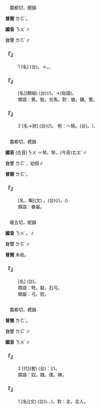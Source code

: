 
=={{ruby|駑|ㄋㄨˊ}}==

　農都切，模韻

'''普閩''' <rt>ㄌㆦˊ</rt>。

'''國音''' <rt>ㄋㄨˊ</rt>∥

'''台甘''' <rt>ㄌㆦˊ</rt>∥

    

==='''『{{ruby|駑|ㄋㄨˊ}}』'''===
:1  [名] (台){{ruby|上|ㄒㄧㆲ˫}}{{ruby|<mark>&#xffcda;</mark>|ㆠㄞˋ}}{{ruby|丌|ㆤ}}{{ruby|馬|ㆠㆤˋ}}。→{{ruby|無|ㆠㄜˊ}}{{ruby|才|ㄗㄞˊ}}{{ruby|調|ㄉㄧㄠ˫}}，{{ruby|不|ㄅㄨㆵ}}{{ruby|中|ㄉㄧㆲ˪}}{{ruby|用|ㄧㆲ˫}}{{ruby|丌|ㆤ}}{{ruby|人|ㄌㄤˊ}}。
    

==='''『{{ruby|駑|ㄋㄨˊ}}{{ruby|駘|ㄊㄞˊ}}』'''===
: [名](類組) (台){{ruby|最|ㄗㄨㆤ˪}}{{ruby|下|ㄏㄚ˫}}{{ruby|等|ㄉㄧㄥˋ}}{{ruby|無|ㆠㄜˊ}}{{ruby|路|ㄌㆦ˫}}{{ruby|用|ㄧㄥ˫}}{{ruby|/|ㄧㆲ˫}}(/{{ruby|不|ㄅㄨㆵ}}{{ruby|中|ㄉㄧㆲ˪}}{{ruby|用|ㄧㆲ˫}}){{ruby|丌|ㆤ}}{{ruby|馬|ㆠㆤˋ}}。→{{ruby|漏|ㄌㄠ˪}}{{ruby|屎|ㄙㄞˋ}}{{ruby|馬|ㆠㆤˋ}}(俗語)。
:類語：駑。駘，劣馬。對：駿。驥。驁。
:
    

==='''『{{ruby|駑|ㄋㄨˊ}}』'''===
:2  [名→狀] (台){{ruby|像|ㄑㄧㆫ˫}}{{ruby|/|ㄑㄧㆧ˫}}{{ruby|駑|ㄌㆦˊ}}{{ruby|馬|ㆠㆤˋ}}{{ruby|<mark>&#xf9075;</mark>|ㄏㄧㄚㆷ}}{{ruby|恁|ㄌㄧㄣ˪}}{{ruby|汗|ㄏㆰˊ}}{{ruby|慢|ㆠㄢ˫}}(/{{ruby|頇|ㄏㄢ}}{{ruby|顢|ㆠㄨㄢˊ}})。 例：～鈍。(台){{ruby|魯|ㄌㆦˋ}}{{ruby|鈍|ㄉㄨㄣ˫}}。{{ruby|汗|ㄏㆰˊ}}{{ruby|慢|ㆠㄢ˫}}/{{ruby|頇|ㄏㄢ˫}}{{ruby|顢|ㆠㄢ˫}}。
    

=={{ruby|孥|ㄋㄨˊ}}==

　農都切，模韻

'''國音''' (古音)<rt>ㄋㄨˊ</rt>＝帑。帑，(今音)<rt>ㄊㄤˇ</rt>∥

'''台甘''' <rt>ㄌㆦˊ</rt>，幼弱∥

'''普閩''' <rt>ㄌㆦˊ</rt>。

    

==='''『{{ruby|孥|ㄋㄨˊ}}』'''===
: [名，稱](文) {{ruby|妻|ㄑㄧ}}{{ruby|子|ㄗˇ}}。(台){{ruby|指|ㄐㄧˋ}}{{ruby|某|ㆠㆦˋ}}(/{{ruby|<mark>&#xffa44;</mark>|ㆠㆦˋ}}{{ruby|子|ㄍㆩˋ}}{{ruby|/|ㄍㄧㆩˋ}})。({{ruby|<mark>&#xffa44;</mark>|ㆠㆦˋ}}{{ruby|及|ㄍㄚㆴ}}{{ruby|囝|ㄍㆩˋ}}{{ruby|/|ㄍㄧㆩˋ}}{{ruby|丌|ㆤ}}{{ruby|合|ㄏㄚㆴ ͘}}{{ruby|稱|ㄑㄧㄥ}})
:類語：眷屬。
:
    

=={{ruby|弩|ㄋㄨˊ}}==

　暖五切，妮韻

'''國音''' <rt>ㄋㄨˊ</rt>。{{ruby|→|ㄋㄨˇ}}∥

'''台甘''' <rt>ㄌㆦˋ</rt>{{ruby|。|ㄌㆦ˫}}∥

'''普閩''' 未收。

    

==='''『{{ruby|弩|ㄋㄨˊ}}』'''===
: [名] (台){{ruby|一|ㄐㄧㆵ ͘}}{{ruby|種|ㄐㄧㆲˋ}}{{ruby|張|ㄉㄧㆫ}}{{ruby|/|ㄉㄧㆧ}}{{ruby|機|ㄍㄧ}}{{ruby|關|ㄍㄨㄢ}}{{ruby|用|ㄧㄥ˫}}{{ruby|/|ㄧㆲ˫}}{{ruby|機|ㄍㄧ}}{{ruby|力|ㄌㄚㆵ ͘}}{{ruby|來|ㄌㄞˊ}}{{ruby|射|ㄒㄧㄚ˫}}{{ruby|箭|ㄐㆪ˪}}{{ruby|丌|ㆤ}}{{ruby|弓|ㄍㄧㆲ}}。
:類語：弩。砮，石弓。
:
:類屬：弓。箭。
:
    

=={{ruby|奴|ㄋㄨˊ}}==

　農都切，模韻

'''普閩''' <rt>ㄌㆦˊ</rt>。

'''台甘''' <rt>ㄌㆦˊ</rt>∥

'''國音''' <rt>ㄋㄨˊ</rt>∥

    

==='''『{{ruby|奴|ㄋㄨˊ}}』'''===
:2  [代](套) (台){{ruby|古|ㄍㆦˋ}}{{ruby|早|ㄗㄚˋ}}{{ruby|女|ㄌㄧˋ}}{{ruby|/|ㄌㄨˋ}}{{ruby|子|ㄗㄨˋ}}{{ruby|自|ㄗㄨ˫}}{{ruby|謙|ㄎㄧㆰ}}{{ruby|叫|ㄍㄧㄜ˪}}：{{ruby|奴|ㄌㆦˊ}}(/{{ruby|奴|ㄋㆦˊ}}{{ruby|家|ㄍㄚ}})。
:類語：奴。隸。僕。婢。
:
    

==='''『{{ruby|奴|ㄋㄨˊ}}』'''===
:1  [名](文) (台){{ruby|古|ㄍㆦˋ}}{{ruby|早|ㄗㄚˋ}}{{ruby|被|ㄅㄧ˫}}{{ruby|人|ㄌㄤˊ}}{{ruby|差|ㄘㆤ}}{{ruby|教|ㄍㄚㆷ}}{{ruby|丌|ㆤ}}{{ruby|人|ㄌㄤˊ}}({{ruby|奴|ㄌㆦˊ}}{{ruby|/|ㄋㆦˊ}}{{ruby|隸|ㄌㆤ˫}}、{{ruby|奴|ㄌㆦˊ}}{{ruby|才|ㄗㄞˊ}}、{{ruby|奴|ㄌㆦˊ}}{{ruby|/|ㄋㆦˊ}}{{ruby|僕|ㄅㆦㆶ ͘}})。對：主，主人。
    
